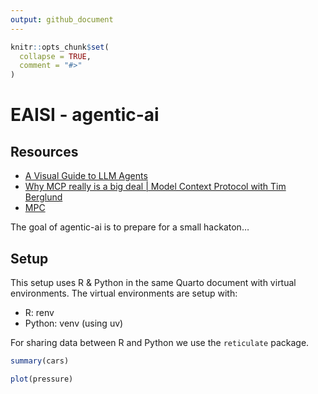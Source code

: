 ```yaml
---
output: github_document
---
```


<!-- README.md is generated from README.Rmd. Please edit that file -->

```r
knitr::opts_chunk$set(
  collapse = TRUE,
  comment = "#>"
)
```

# EAISI - agentic-ai

<!-- badges: start -->
<!-- badges: end -->

## Resources

- [A Visual Guide to LLM Agents](https://newsletter.maartengrootendorst.com/p/a-visual-guide-to-llm-agents)
- [Why MCP really is a big deal | Model Context Protocol with Tim Berglund](https://youtu.be/FLpS7OfD5-s?si=yEtR8H-eLfKPZ6YG)
- [MPC](https://modelcontextprotocol.io/introduction)

The goal of agentic-ai is to prepare for a small hackaton...

## Setup

This setup uses R & Python in the same Quarto document with virtual environments.
The virtual environments are setup with:

- R: renv
- Python: venv (using uv)

For sharing data between R and Python we use the `reticulate` package.

```r
summary(cars)
```


```r
plot(pressure)
```


